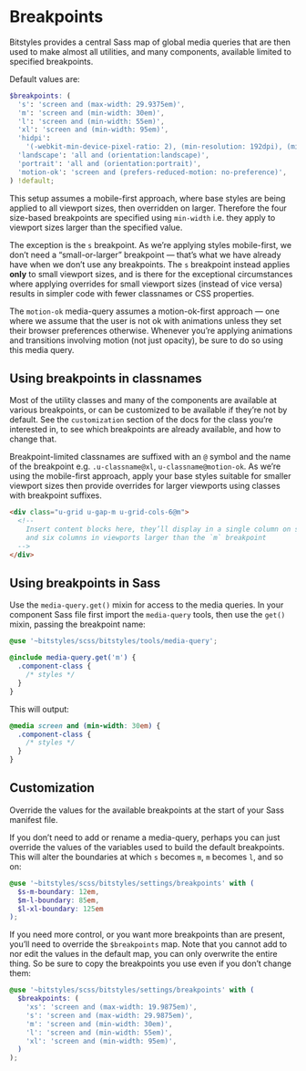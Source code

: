 
<Meta title="Design Tokens/Breakpoints" />

# Breakpoints

Bitstyles provides a central Sass map of global media queries that are then used to make almost all utilities, and many components, available limited to specified breakpoints.

Default values are:

```scss
$breakpoints: (
  's': 'screen and (max-width: 29.9375em)',
  'm': 'screen and (min-width: 30em)',
  'l': 'screen and (min-width: 55em)',
  'xl': 'screen and (min-width: 95em)',
  'hidpi':
    '(-webkit-min-device-pixel-ratio: 2), (min-resolution: 192dpi), (min-resolution: 2dppx)',
  'landscape': 'all and (orientation:landscape)',
  'portrait': 'all and (orientation:portrait)',
  'motion-ok': 'screen and (prefers-reduced-motion: no-preference)',
) !default;
```

This setup assumes a mobile-first approach, where base styles are being applied to all viewport sizes, then overridden on larger. Therefore the four size-based breakpoints are specified using `min-width` i.e. they apply to viewport sizes larger than the specified value.

The exception is the `s` breakpoint. As we’re applying styles mobile-first, we don’t need a “small-or-larger” breakpoint — that’s what we have already have when we don’t use any breakpoints. The `s` breakpoint instead applies **only** to small viewport sizes, and is there for the exceptional circumstances where applying overrides for small viewport sizes (instead of vice versa) results in simpler code with fewer classnames or CSS properties.

The `motion-ok` media-query assumes a motion-ok-first approach — one where we assume that the user is not ok with animations unless they set their browser preferences otherwise. Whenever you’re applying animations and transitions involving motion (not just opacity), be sure to do so using this media query.

## Using breakpoints in classnames

Most of the utility classes and many of the components are available at various breakpoints, or can be customized to be available if they’re not by default. See the `customization` section of the docs for the class you’re interested in, to see which breakpoints are already available, and how to change that.

Breakpoint-limited classnames are suffixed with an `@` symbol and the name of the breakpoint e.g. `.u-classname@xl`, `u-classname@motion-ok`. As we’re using the mobile-first approach, apply your base styles suitable for smaller viewport sizes then provide overrides for larger viewports using classes with breakpoint suffixes.

```html
<div class="u-grid u-gap-m u-grid-cols-6@m">
  <!--
    Insert content blocks here, they’ll display in a single column on smaller viewports,
    and six columns in viewports larger than the `m` breakpoint
  -->
</div>
```

## Using breakpoints in Sass

Use the `media-query.get()` mixin for access to the media queries. In your component Sass file first import the `media-query` tools, then use the `get()` mixin, passing the breakpoint name:

```scss
@use '~bitstyles/scss/bitstyles/tools/media-query';

@include media-query.get('m') {
  .component-class {
    /* styles */
  }
}
```

This will output:

```css
@media screen and (min-width: 30em) {
  .component-class {
    /* styles */
  }
}
```

## Customization

Override the values for the available breakpoints at the start of your Sass manifest file.

If you don’t need to add or rename a media-query, perhaps you can just override the values of the variables used to build the default breakpoints. This will alter the boundaries at which `s` becomes `m`, `m` becomes `l`, and so on:

```scss
@use '~bitstyles/scss/bitstyles/settings/breakpoints' with (
  $s-m-boundary: 12em,
  $m-l-boundary: 85em,
  $l-xl-boundary: 125em
);
```

If you need more control, or you want more breakpoints than are present, you’ll need to override the `$breakpoints` map. Note that you cannot add to nor edit the values in the default map, you can only overwrite the entire thing. So be sure to copy the breakpoints you use even if you don’t change them:

```scss
@use '~bitstyles/scss/bitstyles/settings/breakpoints' with (
  $breakpoints: (
    'xs': 'screen and (max-width: 19.9875em)',
    's': 'screen and (max-width: 29.9875em)',
    'm': 'screen and (min-width: 30em)',
    'l': 'screen and (min-width: 55em)',
    'xl': 'screen and (min-width: 95em)',
  )
);
```
